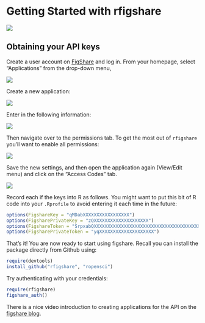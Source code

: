 # Getting Started with rfigshare

![](../../rfigshare.png)


## Obtaining your API keys

Create a user account on [FigShare](http://figshare.com) and log in.  From your homepage, select "Applications" from the drop-down menu,

![](figure/applications.png)

Create a new application:

![](figure/createnew.png)


Enter in the following information: 

![](figure/create_app1.png)

Then navigate over to the permissions tab.  To get the most out of `rfigshare` you'll want to enable all permissions:

![](figure/create_app2.png)

Save the new settings, and then open the application again (View/Edit menu) and click on the "Access Codes" tab.

![](figure/smudge_keys.png)

Record each if the keys into R as follows.  You might want to put this bit of R code into your `.Rprofile` to avoid entering it each time in the future:

```r
options(FigshareKey = "qMDabXXXXXXXXXXXXXXXXX")
options(FigsharePrivateKey = "zQXXXXXXXXXXXXXXXXXXXX")
options(FigshareToken = "SrpxabQXXXXXXXXXXXXXXXXXXXXXXXXXXXXXXXXXXXXXXXXXXXXXXXXXXXXXXXXXXX")
options(FigsharePrivateToken = "yqXXXXXXXXXXXXXXXXXXXX")
```

That's it! You are now ready to start using figshare.  Recall you can install the package directly from Github using: 

```r
require(devtools)
install_github("rfigshare", "ropensci")
```

Try authenticating with your credentials:

``` r
require(rfigshare)
figshare_auth()
````






There is a nice video introduction to creating applications for the API on the [figshare blog](http://figshare.com/blog/figshare_API_available_to_all/48).
